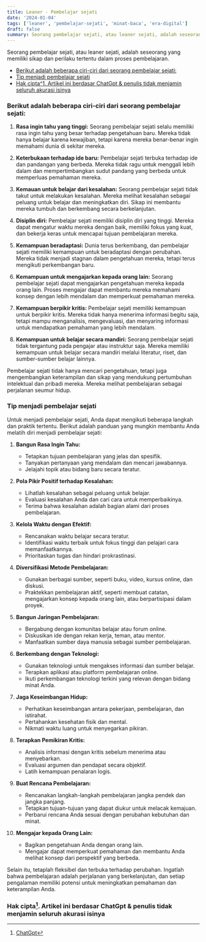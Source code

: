 ```yaml
---
title: Leaner - Pembelajar sejati
date: '2024-01-04'
tags: ['leaner', 'pembelajar-sejati', 'minat-baca', 'era-digital']
draft: false
summary: Seorang pembelajar sejati, atau leaner sejati, adalah seseorang yang memiliki sikap dan perilaku tertentu dalam proses pembelajaran.
---
```


Seorang pembelajar sejati, atau leaner sejati, adalah seseorang yang memiliki sikap dan perilaku tertentu dalam proses pembelajaran.

- [Berikut adalah beberapa ciri-ciri dari seorang pembelajar sejati:](#berikut-adalah-beberapa-ciri-ciri-dari-seorang-pembelajar-sejati)
- [Tip menjadi pembelajar sejati](#tip-menjadi-pembelajar-sejati)
- [Hak cipta^1. Artikel ini berdasar ChatGpt \& penulis tidak menjamin seluruh akurasi isinya](#hak-cipta1-artikel-ini-berdasar-chatgpt--penulis-tidak-menjamin-seluruh-akurasi-isinya)

### Berikut adalah beberapa ciri-ciri dari seorang pembelajar sejati:

1. **Rasa ingin tahu yang tinggi:** Seorang pembelajar sejati selalu memiliki rasa ingin tahu yang besar terhadap pengetahuan baru. Mereka tidak hanya belajar karena kewajiban, tetapi karena mereka benar-benar ingin memahami dunia di sekitar mereka.

2. **Keterbukaan terhadap ide baru:** Pembelajar sejati terbuka terhadap ide dan pandangan yang berbeda. Mereka tidak ragu untuk menggali lebih dalam dan mempertimbangkan sudut pandang yang berbeda untuk memperluas pemahaman mereka.

3. **Kemauan untuk belajar dari kesalahan:** Seorang pembelajar sejati tidak takut untuk melakukan kesalahan. Mereka melihat kesalahan sebagai peluang untuk belajar dan meningkatkan diri. Sikap ini membantu mereka tumbuh dan berkembang secara berkelanjutan.

4. **Disiplin diri:** Pembelajar sejati memiliki disiplin diri yang tinggi. Mereka dapat mengatur waktu mereka dengan baik, memiliki fokus yang kuat, dan bekerja keras untuk mencapai tujuan pembelajaran mereka.

5. **Kemampuan beradaptasi:** Dunia terus berkembang, dan pembelajar sejati memiliki kemampuan untuk beradaptasi dengan perubahan. Mereka tidak menjadi stagnan dalam pengetahuan mereka, tetapi terus mengikuti perkembangan baru.

6. **Kemampuan untuk mengajarkan kepada orang lain:** Seorang pembelajar sejati dapat mengajarkan pengetahuan mereka kepada orang lain. Proses mengajar dapat membantu mereka memahami konsep dengan lebih mendalam dan memperkuat pemahaman mereka.

7. **Kemampuan berpikir kritis:** Pembelajar sejati memiliki kemampuan untuk berpikir kritis. Mereka tidak hanya menerima informasi begitu saja, tetapi mampu menganalisis, mengevaluasi, dan menyaring informasi untuk mendapatkan pemahaman yang lebih mendalam.

8. **Kemampuan untuk belajar secara mandiri:** Seorang pembelajar sejati tidak tergantung pada pengajar atau instruktur saja. Mereka memiliki kemampuan untuk belajar secara mandiri melalui literatur, riset, dan sumber-sumber belajar lainnya.

Pembelajar sejati tidak hanya mencari pengetahuan, tetapi juga mengembangkan keterampilan dan sikap yang mendukung pertumbuhan intelektual dan pribadi mereka. Mereka melihat pembelajaran sebagai perjalanan seumur hidup.

### Tip menjadi pembelajar sejati

Untuk menjadi pembelajar sejati, Anda dapat mengikuti beberapa langkah dan praktik tertentu. Berikut adalah panduan yang mungkin membantu Anda melatih diri menjadi pembelajar sejati:

1. **Bangun Rasa Ingin Tahu:**

   - Tetapkan tujuan pembelajaran yang jelas dan spesifik.
   - Tanyakan pertanyaan yang mendalam dan mencari jawabannya.
   - Jelajahi topik atau bidang baru secara teratur.

2. **Pola Pikir Positif terhadap Kesalahan:**

   - Lihatlah kesalahan sebagai peluang untuk belajar.
   - Evaluasi kesalahan Anda dan cari cara untuk memperbaikinya.
   - Terima bahwa kesalahan adalah bagian alami dari proses pembelajaran.

3. **Kelola Waktu dengan Efektif:**

   - Rencanakan waktu belajar secara teratur.
   - Identifikasi waktu terbaik untuk fokus tinggi dan pelajari cara memanfaatkannya.
   - Prioritaskan tugas dan hindari prokrastinasi.

4. **Diversifikasi Metode Pembelajaran:**

   - Gunakan berbagai sumber, seperti buku, video, kursus online, dan diskusi.
   - Praktekkan pembelajaran aktif, seperti membuat catatan, mengajarkan konsep kepada orang lain, atau berpartisipasi dalam proyek.

5. **Bangun Jaringan Pembelajaran:**

   - Bergabung dengan komunitas belajar atau forum online.
   - Diskusikan ide dengan rekan kerja, teman, atau mentor.
   - Manfaatkan sumber daya manusia sebagai sumber pembelajaran.

6. **Berkembang dengan Teknologi:**

   - Gunakan teknologi untuk mengakses informasi dan sumber belajar.
   - Terapkan aplikasi atau platform pembelajaran online.
   - Ikuti perkembangan teknologi terkini yang relevan dengan bidang minat Anda.

7. **Jaga Keseimbangan Hidup:**

   - Perhatikan keseimbangan antara pekerjaan, pembelajaran, dan istirahat.
   - Pertahankan kesehatan fisik dan mental.
   - Nikmati waktu luang untuk menyegarkan pikiran.

8. **Terapkan Pemikiran Kritis:**

   - Analisis informasi dengan kritis sebelum menerima atau menyebarkan.
   - Evaluasi argumen dan pendapat secara objektif.
   - Latih kemampuan penalaran logis.

9. **Buat Rencana Pembelajaran:**

   - Rencanakan langkah-langkah pembelajaran jangka pendek dan jangka panjang.
   - Tetapkan tujuan-tujuan yang dapat diukur untuk melacak kemajuan.
   - Perbarui rencana Anda sesuai dengan perubahan kebutuhan dan minat.

10. **Mengajar kepada Orang Lain:**
    - Bagikan pengetahuan Anda dengan orang lain.
    - Mengajar dapat memperkuat pemahaman dan membantu Anda melihat konsep dari perspektif yang berbeda.

Selain itu, tetaplah fleksibel dan terbuka terhadap perubahan. Ingatlah bahwa pembelajaran adalah perjalanan yang berkelanjutan, dan setiap pengalaman memiliki potensi untuk meningkatkan pemahaman dan keterampilan Anda.

### Hak cipta[^1]. Artikel ini berdasar ChatGpt & penulis tidak menjamin seluruh akurasi isinya

[^1]: [ChatGpt](https://chat.openai.com)
